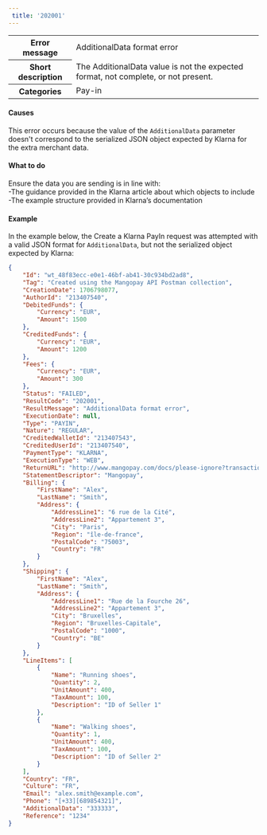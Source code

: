 ```yaml
---  
 title: '202001'  
---  
```

  
<table>
    <tbody>
        <tr>
            <th class="header"><strong>Error message</strong></th>
            <td class="content">AdditionalData format error</td>
        </tr>
        <tr>
            <th class="header"><strong>Short description</strong></th>
            <td class="content">The AdditionalData value is not the expected format, not complete, or not present.</td>
        </tr>
        <tr>
            <th class="header"><strong>Categories</strong></th>
            <td class="content">  
<div class="label">Pay-in</div>
</td>
        </tr>
    </tbody>
</table>  

#### Causes  

This error occurs because the value of the `AdditionalData` parameter doesn't correspond to the serialized JSON object expected by Klarna for the extra merchant data.  

#### What to do  

Ensure the data you are sending is in line with:  
-The guidance provided in the Klarna article about which objects to include  
-The example structure provided in Klarna’s documentation  

#### Example  

In the example below, the Create a Klarna PayIn request was attempted with a valid JSON format for `AdditionalData`, but not the serialized object expected by Klarna:   
```json 
{
    "Id": "wt_48f83ecc-e0e1-46bf-ab41-30c934bd2ad8",
    "Tag": "Created using the Mangopay API Postman collection",
    "CreationDate": 1706798077,
    "AuthorId": "213407540",
    "DebitedFunds": {
        "Currency": "EUR",
        "Amount": 1500
    },
    "CreditedFunds": {
        "Currency": "EUR",
        "Amount": 1200
    },
    "Fees": {
        "Currency": "EUR",
        "Amount": 300
    },
    "Status": "FAILED",
    "ResultCode": "202001",
    "ResultMessage": "AdditionalData format error",
    "ExecutionDate": null,
    "Type": "PAYIN",
    "Nature": "REGULAR",
    "CreditedWalletId": "213407543",
    "CreditedUserId": "213407540",
    "PaymentType": "KLARNA",
    "ExecutionType": "WEB",
    "ReturnURL": "http://www.mangopay.com/docs/please-ignore?transactionId=wt_48f83ecc-e0e1-46bf-ab41-30c934bd2ad8",
    "StatementDescriptor": "Mangopay",
    "Billing": {
        "FirstName": "Alex",
        "LastName": "Smith",
        "Address": {
            "AddressLine1": "6 rue de la Cité",
            "AddressLine2": "Appartement 3",
            "City": "Paris",
            "Region": "île-de-france",
            "PostalCode": "75003",
            "Country": "FR"
        }
    },
    "Shipping": {
        "FirstName": "Alex",
        "LastName": "Smith",
        "Address": {
            "AddressLine1": "Rue de la Fourche 26",
            "AddressLine2": "Appartement 3",
            "City": "Bruxelles",
            "Region": "Bruxelles-Capitale",
            "PostalCode": "1000",
            "Country": "BE"
        }
    },
    "LineItems": [
        {
            "Name": "Running shoes",
            "Quantity": 2,
            "UnitAmount": 400,
            "TaxAmount": 100,
            "Description": "ID of Seller 1"
        },
        {
            "Name": "Walking shoes",
            "Quantity": 1,
            "UnitAmount": 400,
            "TaxAmount": 100,
            "Description": "ID of Seller 2"
        }
    ],
    "Country": "FR",
    "Culture": "FR",
    "Email": "alex.smith@example.com",
    "Phone": "[+33][689854321]",
    "AdditionalData": "333333",
    "Reference": "1234"
}
```